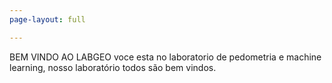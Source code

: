 ```yaml
---
page-layout: full

---
```


BEM VINDO AO LABGEO voce esta no laboratorio de pedometria e machine learning, nosso
laboratório todos são bem vindos.